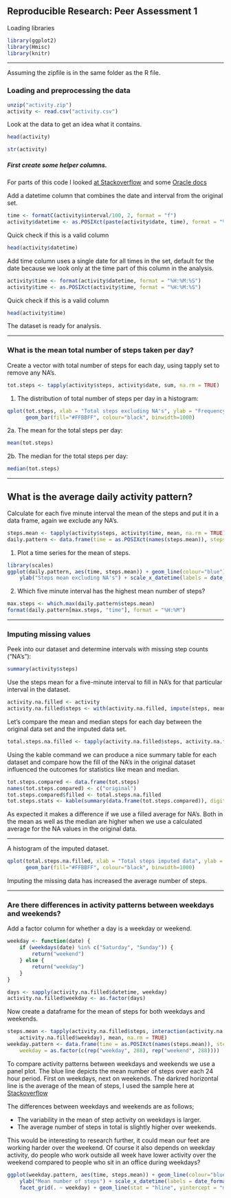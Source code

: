 ## Reproducible Research: Peer Assessment 1

Loading libraries

```r
library(ggplot2)
library(Hmisc)
library(knitr)
```

* * *

Assuming the zipfile is in the same folder as the R file.

### Loading and preprocessing the data
```r
unzip("activity.zip")
activity <- read.csv("activity.csv")
```

Look at the data to get an idea what it contains.

```r
head(activity)
```

```r
str(activity)
```


##### First create some helper columns.

For parts of this code I looked [at Stackoverflow](http://bit.ly/1y21Cge) and some [Oracle docs](http://bit.ly/1D7jZQS) 

Add a datetime column that combines the date and interval from the original set.

```r
time <- formatC(activity$interval/100, 2, format = "f")
activity$datetime <- as.POSIXct(paste(activity$date, time), format = "%Y-%m-%d %H.%M", tz = "GMT")
```

Quick check if this is a valid column
```r
head(activity$datetime)
```

Add time column uses a single date for all times in the set, default for the date because we look only at the time part of this column in the analysis. 

```r
activity$time <- format(activity$datetime, format = "%H:%M:%S")
activity$time <- as.POSIXct(activity$time, format = "%H:%M:%S")
```

Quick check if this is a valid column
```r
head(activity$time)
```

The dataset is ready for analysis.


* * *
### What is the mean total number of steps taken per day?

Create a vector with total number of steps for each day, using tapply set to remove any NA's.

```r
tot.steps <- tapply(activity$steps, activity$date, sum, na.rm = TRUE)
```

1. The distribution of total number of steps per day in a histogram:

```r
qplot(tot.steps, xlab = "Total steps excluding NA's", ylab = "Frequency", binwidth=1000) + 
      geom_bar(fill="#FFBBFF", colour="black", binwidth=1000)
```

2a. The mean for the total steps per day:

```r
mean(tot.steps)
```

2b. The median for the total steps per day:

```r
median(tot.steps)
```


* * *
## What is the average daily activity pattern?

Calculate for each five minute interval the mean of the steps and put it in a data frame, again we exclude any NA's.

```r
steps.mean <- tapply(activity$steps, activity$time, mean, na.rm = TRUE)
daily.pattern <- data.frame(time = as.POSIXct(names(steps.mean)), steps.mean = steps.mean)
```


1. Plot a time series for the mean of steps.

```r
library(scales)
ggplot(daily.pattern, aes(time, steps.mean)) + geom_line(colour="blue") + xlab("Time of day") + 
    ylab("Steps mean excluding NA's") + scale_x_datetime(labels = date_format(format = "%H:%M"))
```


2. Which five minute interval has the highest mean number of steps?

```r
max.steps <- which.max(daily.pattern$steps.mean)
format(daily.pattern[max.steps, "time"], format = "%H:%M")
```

* * *
### Imputing missing values

Peek into our dataset and determine intervals with missing step counts ("NA's"):

```r
summary(activity$steps)
```


Use the steps mean for a five-minute interval to fill in NA's for that particular interval in the dataset.

```r
activity.na.filled <- activity
activity.na.filled$steps <- with(activity.na.filled, impute(steps, mean))
```


Let's compare the mean and median steps for each day between the original data set and the imputed data set.

```r
total.steps.na.filled <- tapply(activity.na.filled$steps, activity.na.filled$date, sum)
```

Using the kable command we can produce a nice summary table for each dataset and compare how the fill of the NA's in the original dataset influenced the outcomes for statistics like mean and median.

```r
tot.steps.compared <- data.frame(tot.steps)
names(tot.steps.compared) <- c("original")
tot.steps.compared$filled <- total.steps.na.filled
tot.steps.stats <- kable(summary(data.frame(tot.steps.compared)), digits=2)

```

As expected it makes a difference if we use a filled average for NA's. Both in the mean as well as the median are higher when we use a calculated average for the NA values in the original data.

* * *

A histogram of the imputed dataset.

```r
qplot(total.steps.na.filled, xlab = "Total steps imputed data", ylab = "Frequency", binwidth=1000) + 
      geom_bar(fill="#FFBBFF", colour="black", binwidth=1000)
```

Imputing the missing data has increased the average number of steps.

* * *
### Are there differences in activity patterns between weekdays and weekends?

Add a factor column for whether a day is a weekday or weekend.

```r
weekday <- function(date) {
    if (weekdays(date) %in% c("Saturday", "Sunday")) {
        return("weekend")
    } else {
        return("weekday")
    }
}

days <- sapply(activity.na.filled$datetime, weekday)
activity.na.filled$weekday <- as.factor(days)
```
  
Now create a dataframe for the mean of steps for both weekdays and weekends.

```r
steps.mean <- tapply(activity.na.filled$steps, interaction(activity.na.filled$time, 
    activity.na.filled$weekday), mean, na.rm = TRUE)
weekday.pattern <- data.frame(time = as.POSIXct(names(steps.mean)), steps.mean = steps.mean, 
    weekday = as.factor(c(rep("weekday", 288), rep("weekend", 288))))
```
  
  
To compare activity patterns between weekdays and weekends we use a panel plot. The blue line depicts the mean number of steps over each 24 hour period. First on weekdays, next on weekends. The darkred horizontal line is the average of the mean of steps, I used the sample here at [Stackoverflow](http://bit.ly/1s29V8X)

The differences between weekdays and weekends are as follows;  
  
* The variability in the mean of step activity on weekdays is larger. 
* The average number of steps in total is slightly higher over weekends.

This would be interesting to research further, it could mean our feet are working harder over the weekend. Of course it also depends on weekday activity, do people who work outside all week have lower activity over the weekend compared to people who sit in an office during weekdays?

```r
ggplot(weekday.pattern, aes(time, steps.mean)) + geom_line(colour="blue") + xlab("Time of day") + 
    ylab("Mean number of steps") + scale_x_datetime(labels = date_format(format = "%H:%M")) + 
    facet_grid(. ~ weekday) + geom_line(stat = "hline", yintercept = "mean", colour="darkred")
```





